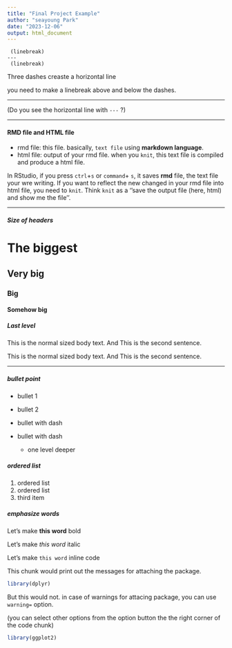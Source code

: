 ---
title: "Final Project Example"
author: "seayoung Park"
date: "2023-12-06"
output: html_document
---

```
 (linebreak)
---
 (linebreak) 
```
Three dashes creaste a horizontal line

you need to make a linebreak above and below the dashes. 



---


(Do you see the horizontal line with `---` ?)

---

#### RMD file and HTML file

* rmd file: this file. basically, `text file` using **markdown language**.
* html file: output of your rmd file. when you `knit`, this text file is compiled and produce a html file. 

In RStudio, if you press `ctrl`+`s` or `command`+ `s`, it saves **rmd** file, the text file your wre writing. 
If you want to reflect the new changed in your rmd file into html file, you need to `knit`. 
Think `knit` as a ''save the output file (here, html) and show me the file''.



---

##### Size of headers

# The biggest
## Very big
### Big
#### Somehow big
##### Last level

This is the normal sized body text. 
And This is the second sentence.

This is the normal sized body text. And This is the second sentence.

---

##### bullet point 

* bullet 1
* bullet 2

- bullet with dash
- bullet with dash
  - one level deeper
  
##### ordered list
1. ordered list
2. ordered list
2. third item


##### emphasize words


Let's make **this word** bold

Let's make *this word* italic

Let's make `this word` inline code 



This chunk would print out the messages for attaching the package.
```{r}
library(dplyr)
```


But this would not. in case of warnings for attacing package, you can use `warning=` option.

(you can select other options from the option button the the right corner of the code chunk)
```{r warning=FALSE}
library(ggplot2)
```



